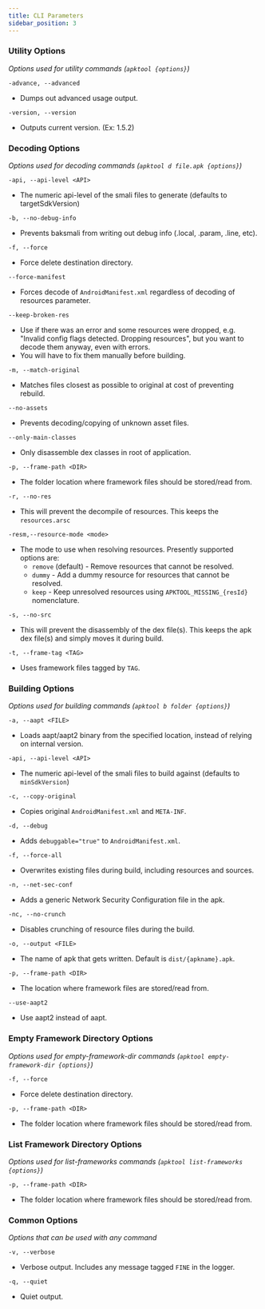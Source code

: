 ```yaml
---
title: CLI Parameters
sidebar_position: 3
---
```


### Utility Options

_Options used for utility commands (`apktool {options}`)_

```
-advance, --advanced
```

- Dumps out advanced usage output.

```
-version, --version
```

- Outputs current version. (Ex: 1.5.2)

### Decoding Options

_Options used for decoding commands (`apktool d file.apk {options}`)_

```
-api, --api-level <API>
```

- The numeric api-level of the smali files to generate (defaults to targetSdkVersion)

```
-b, --no-debug-info
```

- Prevents baksmali from writing out debug info (.local, .param, .line, etc).

```
-f, --force
```

- Force delete destination directory.

```
--force-manifest
```

- Forces decode of `AndroidManifest.xml` regardless of decoding of resources parameter.

```
--keep-broken-res
```

- Use if there was an error and some resources were dropped, e.g. "Invalid config flags detected. Dropping resources", but you want to decode them anyway, even with errors.
- You will have to fix them manually before building.

```
-m, --match-original
```

- Matches files closest as possible to original at cost of preventing rebuild.

```
--no-assets
```

- Prevents decoding/copying of unknown asset files.

```
--only-main-classes
```

- Only disassemble dex classes in root of application.

```
-p, --frame-path <DIR>
```

- The folder location where framework files should be stored/read from.

```
-r, --no-res
```

- This will prevent the decompile of resources. This keeps the `resources.arsc`

```
-resm,--resource-mode <mode>
```

- The mode to use when resolving resources. Presently supported options are:
  - `remove` (default) - Remove resources that cannot be resolved.
  - `dummy` - Add a dummy resource for resources that cannot be resolved.
  - `keep` - Keep unresolved resources using `APKTOOL_MISSING_{resId}` nomenclature.

```
-s, --no-src
```

- This will prevent the disassembly of the dex file(s). This keeps the apk dex file(s) and simply moves it during build.

```
-t, --frame-tag <TAG>
```

- Uses framework files tagged by `TAG`.

### Building Options

_Options used for building commands (`apktool b folder {options}`)_

```
-a, --aapt <FILE>
```

- Loads aapt/aapt2 binary from the specified location, instead of relying on internal version.

```
-api, --api-level <API>
```

- The numeric api-level of the smali files to build against (defaults to `minSdkVersion`)

```
-c, --copy-original
```

- Copies original `AndroidManifest.xml` and `META-INF`.

```
-d, --debug
```

- Adds `debuggable="true"` to `AndroidManifest.xml`.

```
-f, --force-all
```

- Overwrites existing files during build, including resources and sources.

```
-n, --net-sec-conf
```

- Adds a generic Network Security Configuration file in the apk.

```
-nc, --no-crunch
```

- Disables crunching of resource files during the build.

```
-o, --output <FILE>
```

- The name of apk that gets written. Default is `dist/{apkname}.apk`.

```
-p, --frame-path <DIR>
```

- The location where framework files are stored/read from.

```
--use-aapt2
```

- Use aapt2 instead of aapt.

### Empty Framework Directory Options

_Options used for empty-framework-dir commands (`apktool empty-framework-dir {options}`)_

```
-f, --force
```

- Force delete destination directory.

```
-p, --frame-path <DIR>
```

- The folder location where framework files should be stored/read from.

### List Framework Directory Options

_Options used for list-frameworks commands (`apktool list-frameworks {options}`)_

```
-p, --frame-path <DIR>
```

- The folder location where framework files should be stored/read from.

### Common Options

_Options that can be used with any command_

```
-v, --verbose
```

- Verbose output. Includes any message tagged `FINE` in the logger.

```
-q, --quiet
```

- Quiet output.
